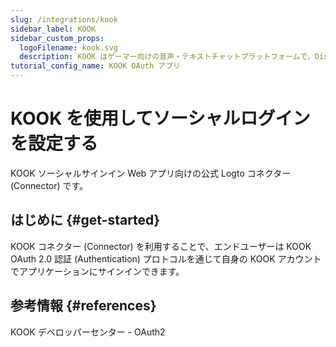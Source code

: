 ```yaml
---
slug: /integrations/kook
sidebar_label: KOOK
sidebar_custom_props:
  logoFilename: kook.svg
  description: KOOK はゲーマー向けの音声・テキストチャットプラットフォームで、Discord に似ています。
tutorial_config_name: KOOK OAuth アプリ
---
```




# KOOK を使用してソーシャルログインを設定する

KOOK ソーシャルサインイン Web アプリ向けの公式 Logto コネクター (Connector) です。

<GuideTip />

## はじめに \{#get-started}

KOOK コネクター (Connector) を利用することで、エンドユーザーは KOOK OAuth 2.0 認証 (Authentication) プロトコルを通じて自身の KOOK アカウントでアプリケーションにサインインできます。

<Integration />

## 参考情報 \{#references}

<Url href="https://developer.kookapp.cn/doc/oauth2">KOOK デベロッパーセンター - OAuth2</Url>
